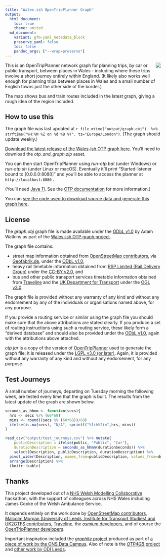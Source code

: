 ```yaml
---
title: "Wales-ish OpenTripPlanner Graph"
output:
  html_document:
    toc: true
    theme: united
  md_document:
    variant: gfm-yaml_metadata_block
    preserve_yaml: false
    toc: false
    pandoc_args: ["--wrap=preserve"]
---
```


![](map.png){data-external="1" style="float:right;"}

This is an OpenTripPlanner network graph for planning trips, by car or public transport, between places in Wales - including where these trips involve a short journey entirely within England. (It likely also works well enough for planning trips between places in Wales and a small number of English towns just the other side of the border.)

The map shows bus and train routes included in the latest graph, giving a rough idea of the region included.

## How to use this

The graph file was last updated at `r file.mtime("output/graph.obj")  %>% strftime("%H:%M %Z on %d %B %Y", tz="Europe/London")`. (The graph should update weekly.)

[Download the latest release of the Wales-ish OTP graph here](https://github.com/stupidpupil/wales_ish_otp_graph/releases/latest). You'll need to download the *otp_and_graph.zip* asset.

You can then start OpenTripPlanner using *run-otp.bat* (under Windows) or *run-otp.sh* (under Linux or macOS). Eventually it'll print "Started listener bound to [0.0.0.0:8080]" and you'll be able to access the planner at `http://localhost:8080` .

(You'll need [Java 11](https://adoptopenjdk.net/?variant=openjdk11&jvmVariant=hotspot). See the [OTP documentation](http://docs.opentripplanner.org/en/latest/) for more information.)

You can [see the code used to download source data and generate this graph here](https://github.com/stupidpupil/wales_ish_otp_graph).

## License
The *graph.obj* graph file is made available under the [ODbL v1.0](https://opendatacommons.org/licenses/odbl/1-0/) by Adam Watkins as part of the [Wales-ish OTP graph project](https://stupidpupil.github.io/wales_ish_otp_graph).

The graph file contains:

- street map information obtained from [OpenStreetMap contributors](https://www.openstreetmap.org/copyright), via [Geofabrik.de](https://download.geofabrik.de/europe/great-britain.html), under the [ODbL v1.0](https://opendatacommons.org/licenses/odbl/1-0/),
- heavy rail timetable information obtained from [RSP Limited (Rail Delivery Group)](http://data.atoc.org/) under the [CC-BY v2.0](https://creativecommons.org/licenses/by/2.0/uk/legalcode), and
- bus and other public transport services timetable information obtained from [Traveline](https://www.travelinedata.org.uk/traveline-open-data/traveline-national-dataset/) and the [UK Department for Transport](https://data.bus-data.dft.gov.uk/) under the [OGL v3.0](https://www.nationalarchives.gov.uk/doc/open-government-licence/version/3/).

The graph file is provided without any warranty of any kind and without any endorsement by any of the individuals or organisations named above, for any purpose.

If you provide a routing service or similar using the graph file you should make sure that the above attributions are stated clearly. If you produce a set of routing instructions using such a routing service, these likely form a "derived database" and should also be provided under the [ODbL v1.0](https://opendatacommons.org/licenses/odbl/1-0/), again with the attributions above attached.

*otp.jar* is a copy of the version of [OpenTripPlanner](https://github.com/opentripplanner/OpenTripPlanner) used to generate the graph file; it is released under the [LGPL v3.0 (or later)](https://github.com/opentripplanner/OpenTripPlanner/blob/dev-2.x/LICENSE). Again, it is provided without any warranty of any kind and without any endorsement, for any purpose.

## Test Journeys

A small number of journeys, departing on Tuesday morning the following week, are tested every time that the graph is built. The results from the latest update of the graph are shown below.

```r

seconds_as_hhmm <- function(secs){
  hrs <- secs %/% (60*60)
  mins <- round((secs %% (60*60))/60)
  ifelse(is.na(secs), "N/A", sprintf("%1ih%2im",hrs, mins))
}

read_csv("output/test_journeys.csv") %>% mutate(
    publicDescription = ifelse(public, "Public", "Car"),
    durationDescription = seconds_as_hhmm(durationSeconds)) %>%
    select(Description, publicDescription, durationDescription) %>%
  pivot_wider(Description, names_from=publicDescription, values_from=durationDescription) %>%
  arrange(Description) %>%
  (knitr::kable)

```

## Thanks

This project developed out of a [NHS Welsh Modelling Collaborative](https://twitter.com/nhswmc) hackathon, with the support of colleagues across NHS Wales including James Cooke of the Welsh Ambulance Service.

It depends entirely on the work done by [OpenStreetMap contributors](https://www.openstreetmap.org/), [Malcolm Morgan (University of Leeds, Institute for Transport Studies) and UK2GTFS contributors](https://itsleeds.github.io/UK2GTFS/), [Traveline](https://www.travelinedata.org.uk/), the [*osmium* developers](https://osmcode.org/), and of course the [OpenTripPlanner developers](http://www.opentripplanner.org/).

Important inspiration included the [*graphite* project](https://github.com/datasciencecampus/graphite) produced as part of [a piece of work by the ONS Data Campus](https://datasciencecampus.ons.gov.uk/access-to-services-using-multimodal-transport-networks/). Also of note is the [*OTP4GB* project](https://github.com/odileeds/OTP4GB) and [other work by ODI Leeds](https://odileeds.org/blog/2021-06-08-transportaccessibilityinnorthengland).
